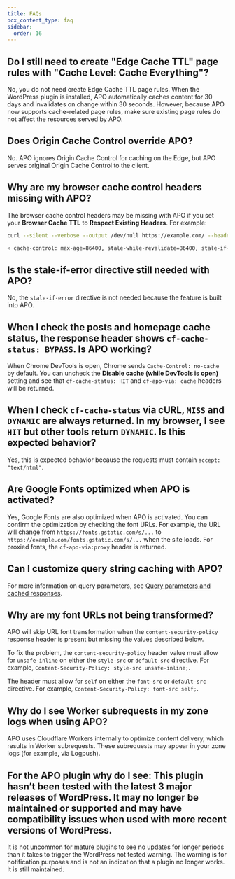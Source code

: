 ```yaml
---
title: FAQs
pcx_content_type: faq
sidebar:
  order: 16
---
```


## Do I still need to create "Edge Cache TTL" page rules with "Cache Level: Cache Everything"?

No, you do not need create Edge Cache TTL page rules. When the WordPress plugin is installed, APO automatically caches content for 30 days and invalidates on change within 30 seconds. However, because APO now supports cache-related page rules, make sure existing page rules do not affect the resources served by APO.

## Does Origin Cache Control override APO?

No. APO ignores Origin Cache Control for caching on the Edge, but APO serves original Origin Cache Control to the client.

## Why are my browser cache control headers missing with APO?

The browser cache control headers may be missing with APO if you set your **Browser Cache TTL** to **Respect Existing Headers**. For example:

```sh
curl --silent --verbose --output /dev/null https://example.com/ --header 'Accept: text/html' 2>&1 | grep cache-control
```

```sh output
< cache-control: max-age=86400, stale-while-revalidate=86400, stale-if-error=86400
```

## Is the stale-if-error directive still needed with APO?

No, the `stale-if-error` directive is not needed because the feature is built into APO.

## When I check the posts and homepage cache status, the response header shows `cf-cache-status: BYPASS`. Is APO working?

When Chrome DevTools is open, Chrome sends `Cache-Control: no-cache` by default. You can uncheck the **Disable cache (while DevTools is open)** setting and see that `cf-cache-status: HIT` and `cf-apo-via: cache` headers will be returned.

## When I check `cf-cache-status` via cURL, `MISS` and `DYNAMIC` are always returned. In my browser, I see `HIT` but other tools return `DYNAMIC`. Is this expected behavior?

Yes, this is expected behavior because the requests must contain `accept: "text/html"`.

## Are Google Fonts optimized when APO is activated?

Yes, Google Fonts are also optimized when APO is activated. You can confirm the optimization by checking the font URLs. For example, the URL will change from `https://fonts.gstatic.com/s/...` to `https://example.com/fonts.gstatic.com/s/...` when the site loads. For proxied fonts, the `cf-apo-via:proxy` header is returned.

## Can I customize query string caching with APO?

For more information on query parameters, see [Query parameters and cached responses](/automatic-platform-optimization/reference/query-parameters/).

## Why are my font URLs not being transformed?

APO will skip URL font transformation when the `content-security-policy` response header is present but missing the values described below.

To fix the problem, the `content-security-policy` header value must allow for `unsafe-inline` on either the `style-src` or `default-src` directive. For example, `Content-Security-Policy: style-src unsafe-inline;`.

The header must allow for `self` on either the `font-src` or `default-src` directive. For example, `Content-Security-Policy: font-src self;`.

## Why do I see Worker subrequests in my zone logs when using APO?

APO uses Cloudflare Workers internally to optimize content delivery, which results in Worker subrequests. These subrequests may appear in your zone logs (for example, via Logpush).

## For the APO plugin why do I see: This plugin hasn’t been tested with the latest 3 major releases of WordPress. It may no longer be maintained or supported and may have compatibility issues when used with more recent versions of WordPress.

It is not uncommon for mature plugins to see no updates for longer periods than it takes to trigger the WordPress not tested warning. The warning is for notification purposes and is not an indication that a plugin no longer works. It is still maintained.
